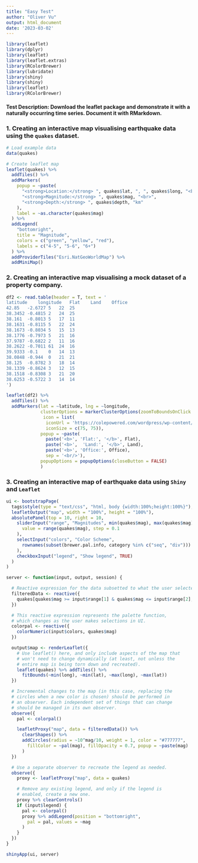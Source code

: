 ```yaml
---
title: "Easy Test"
author: "Oliver Vu" 
output: html_document
date: '2023-03-02'
---
```


```r
library(leaflet)
library(dplyr)
library(leaflet)
library(leaflet.extras)
library(RColorBrewer)
library(lubridate)
library(shiny)
library(shiny)
library(leaflet)
library(RColorBrewer)
```

#### Test Description: Download the leaflet package and demonstrate it with a naturally occurring time series. Document it with RMarkdown.

### 1. Creating an interactive map visualising earthquake data using the `quakes` dataset. 

```r
# Load example data
data(quakes)

# Create leaflet map
leaflet(quakes) %>%
  addTiles() %>%
  addMarkers(
    popup = ~paste(
      "<strong>Location:</strong> ", quakes$lat, ", ", quakes$long, "<br>",
      "<strong>Magnitude:</strong> ", quakes$mag, "<br>",
      "<strong>Depth:</strong> ", quakes$depth, "km"
    ),
    label = ~as.character(quakes$mag)
  ) %>%
  addLegend(
    "bottomright",
    title = "Magnitude",
    colors = c("green", "yellow", "red"),
    labels = c("4-5", "5-6", "6+")
  ) %>%
  addProviderTiles("Esri.NatGeoWorldMap") %>%
  addMiniMap()

```


### 2. Creating an interactive map visualising a mock dataset of a property company.  

```r

df2 <- read.table(header = T, text = '
latitude	longitude	Flat	Land	Office
42.85	-2.6727	5	22	25
38.3452	-0.4815	2	24	25
38.161	-0.8013	5	17	11
38.1631	-0.8115	5	22	24
38.1673	-0.8034	5	15	13
38.1776	-0.7973	5	21	16
37.9787	-0.6822	2	11	16
38.2622	-0.7011	61	24	16
39.9333	-0.1	0	14	13
38.0848	-0.944	0	21	21
38.125	-0.8782	3	18	14
38.1339	-0.8624	3	12	15
38.1518	-0.8308	3	21	20
38.6253	-0.5722	3	14	14
')

leaflet(df2) %>%
  addTiles() %>%
  addMarkers(lat = ~latitude, lng = ~longitude, 
             clusterOptions = markerClusterOptions(zoomToBoundsOnClick = T), 
              icon = list(
               iconUrl = 'https://colepowered.com/wordpress/wp-content/uploads/2014/10/29102014-8.png',
               iconSize = c(75, 75)),
             popup = ~paste(
               paste('<b>', 'Flat:', '</b>', Flat), 
               paste('<b>',  'Land:', '</b>', Land),
               paste('<b>', 'Office:', Office),
               sep = '<br/>'),
             popupOptions = popupOptions(closeButton = FALSE)
             )
```


### 3. Creating an interactive map of earthquake data using `Shiny` and `Leaflet` 
```r


ui <- bootstrapPage(
  tags$style(type = "text/css", "html, body {width:100%;height:100%}"),
  leafletOutput("map", width = "100%", height = "100%"),
  absolutePanel(top = 10, right = 10,
    sliderInput("range", "Magnitudes", min(quakes$mag), max(quakes$mag),
      value = range(quakes$mag), step = 0.1
    ),
    selectInput("colors", "Color Scheme",
      rownames(subset(brewer.pal.info, category %in% c("seq", "div")))
    ),
    checkboxInput("legend", "Show legend", TRUE)
  )
)

server <- function(input, output, session) {

  # Reactive expression for the data subsetted to what the user selected
  filteredData <- reactive({
    quakes[quakes$mag >= input$range[1] & quakes$mag <= input$range[2],]
  })

  # This reactive expression represents the palette function,
  # which changes as the user makes selections in UI.
  colorpal <- reactive({
    colorNumeric(input$colors, quakes$mag)
  })

  output$map <- renderLeaflet({
    # Use leaflet() here, and only include aspects of the map that
    # won't need to change dynamically (at least, not unless the
    # entire map is being torn down and recreated).
    leaflet(quakes) %>% addTiles() %>%
      fitBounds(~min(long), ~min(lat), ~max(long), ~max(lat))
  })

  # Incremental changes to the map (in this case, replacing the
  # circles when a new color is chosen) should be performed in
  # an observer. Each independent set of things that can change
  # should be managed in its own observer.
  observe({
    pal <- colorpal()

    leafletProxy("map", data = filteredData()) %>%
      clearShapes() %>%
      addCircles(radius = ~10^mag/10, weight = 1, color = "#777777",
        fillColor = ~pal(mag), fillOpacity = 0.7, popup = ~paste(mag)
      )
  })

  # Use a separate observer to recreate the legend as needed.
  observe({
    proxy <- leafletProxy("map", data = quakes)

    # Remove any existing legend, and only if the legend is
    # enabled, create a new one.
    proxy %>% clearControls()
    if (input$legend) {
      pal <- colorpal()
      proxy %>% addLegend(position = "bottomright",
        pal = pal, values = ~mag
      )
    }
  })
}

shinyApp(ui, server)
```


